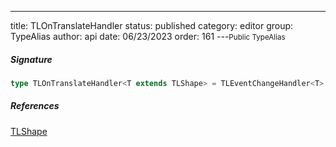 ---
title: TLOnTranslateHandler
status: published
category: editor
group: TypeAlias
author: api
date: 06/23/2023
order: 161
---<Small>Public TypeAlias</Small>




##### Signature


```ts
type TLOnTranslateHandler<T extends TLShape> = TLEventChangeHandler<T>
```

##### References

[TLShape](/gen/tlschema/TLShape-type)

